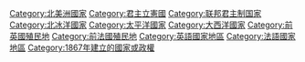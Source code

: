 {{Catnav|頁面分類|地理|国家|美洲国家|北美洲國家}}

{{portal|加拿大}}
{{Commonscat|Canada}}
{{catmore}}
{{DEFAULTSORT:Canada}}
[[Category:北美洲國家|Category:北美洲國家]]
[[Category:君主立憲國|Category:君主立憲國]]
[[Category:联邦君主制国家|Category:联邦君主制国家]]
[[Category:北冰洋國家|Category:北冰洋國家]]
[[Category:太平洋國家|Category:太平洋國家]]
[[Category:大西洋國家|Category:大西洋國家]]
[[Category:前英國殖民地|Category:前英國殖民地]]
[[Category:前法國殖民地|Category:前法國殖民地]]
[[Category:英語國家地區|Category:英語國家地區]]
[[Category:法語國家地區|Category:法語國家地區]]
[[Category:1867年建立的國家或政權|Category:1867年建立的國家或政權]]